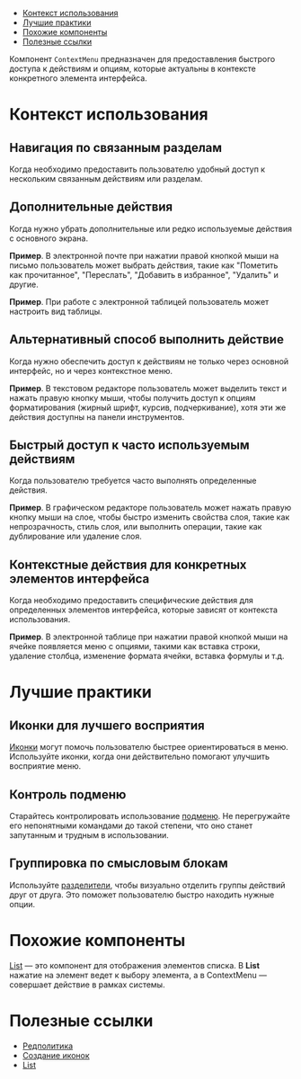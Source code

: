 

<MdxMenu>

- [Контекст использования](#контекст-использования)
- [Лучшие практики](#лучшие-практики)
- [Похожие компоненты](#похожие-компоненты)
- [Полезные ссылки](#полезные-ссылки)

</MdxMenu>

Компонент `ContextMenu` предназначен для предоставления быстрого доступа к действиям и опциям, которые актуальны в контексте конкретного элемента интерфейса.

<MdxImage src={start_example} />

# Контекст использования

## Навигация по связанным разделам

Когда необходимо предоставить пользователю удобный доступ к нескольким связанным действиям или разделам.

<MdxImage src={profile} />

## Дополнительные действия

Когда нужно убрать дополнительные или редко используемые действия с основного экрана.

**Пример**. В электронной почте при нажатии правой кнопкой мыши на письмо пользователь может выбрать действия, такие как "Пометить как прочитанное", "Переcлать", "Добавить в избранное", "Удалить" и другие.

<MdxImage src={mail} />

**Пример**. При работе с электронной таблицей пользователь может настроить вид таблицы.

<MdxImage src={view} />

## Альтернативный способ выполнить действие

Когда нужно обеспечить доступ к действиям не только через основной интерфейс, но и через контекстное меню.

**Пример**. В текстовом редакторе пользователь может выделить текст и нажать правую кнопку мыши, чтобы получить доступ к опциям форматирования (жирный шрифт, курсив, подчеркивание), хотя эти же действия доступны на панели инструментов.

<MdxImage src={text} />

## Быстрый доступ к часто используемым действиям

Когда пользователю требуется часто выполнять определенные действия.

**Пример**. В графическом редакторе пользователь может нажать правую кнопку мыши на слое, чтобы быстро изменить свойства слоя, такие как непрозрачность, стиль слоя, или выполнить операции, такие как дублирование или удаление слоя.

<MdxImage src={graphics} />

## Контекстные действия для конкретных элементов интерфейса

Когда необходимо предоставить специфические действия для определенных элементов интерфейса, которые зависят от контекста использования.

**Пример**. В электронной таблице при нажатии правой кнопкой мыши на ячейке появляется меню с опциями, такими как вставка строки, удаление столбца, изменение формата ячейки, вставка формулы и т.д.

<MdxImage src={table_click} />

# Лучшие практики

## Иконки для лучшего восприятия

[Иконки](##LIBS.LIB.STAND/lib:icons/stand:icons-icon-stable) могут помочь пользователю быстрее ориентироваться в меню. Используйте иконки, когда они действительно помогают улучшить восприятие меню.

<MdxImage src={icons} />

## Контроль подменю

Старайтесь контролировать использование [подменю](##LIBS.LIB.STAND.TAB/lib:uikit/stand:components-contextmenu-stable/tab:dev/hash:второй-уровень-меню). Не перегружайте его непонятными командами до такой степени, что оно станет запутанным и трудным в использовании.

<MdxImage src={submenu} />

## Группировка по смысловым блокам

Используйте [разделители](##LIBS.LIB.STAND.TAB/lib:uikit/stand:components-contextmenu-stable/tab:dev/hash:группы-пунктов-меню), чтобы визуально отделить группы действий друг от друга. Это поможет пользователю быстро находить нужные опции.

<MdxImage src={group} />

# Похожие компоненты

[List](##LIBS.LIB.STAND/lib:uikit/stand:components-list-canary) — это компонент для отображения элементов списка. В **List** нажатие на элемент ведет к выбору элемента, а в ContextMenu — совершает действие в рамках системы.

# Полезные ссылки

- [Редполитика](##LIBS.LIB.STAND/lib:portal/stand:guidelines-editorialpolicy)
- [Создание иконок](##LIBS.LIB.STAND/lib:portal/stand:contributers-addicons)
- [List](##LIBS.LIB.STAND/lib:uikit/stand:components-list-canary)
